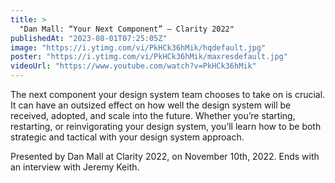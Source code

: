 ```yaml
---
title: >
  "Dan Mall: “Your Next Component” — Clarity 2022"
publishedAt: "2023-08-01T07:25:05Z"
image: "https://i.ytimg.com/vi/PkHCk36hMik/hqdefault.jpg"
poster: "https://i.ytimg.com/vi/PkHCk36hMik/maxresdefault.jpg"
videoUrl: "https://www.youtube.com/watch?v=PkHCk36hMik"
---
```


The next component your design system team chooses to take on is crucial. It can have an outsized effect on how well the design system will be received, adopted, and scale into the future. Whether you’re starting, restarting, or reinvigorating your design system, you’ll learn how to be both strategic and tactical with your design system approach.

Presented by Dan Mall at Clarity 2022, on November 10th, 2022. Ends with an interview with Jeremy Keith.
